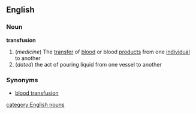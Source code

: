 ==English==
===Noun===
'''transfusion'''
#(''medicine'') The [[transfer]] of [[blood]] or blood [[product]]s from one [[individual]] to another
#(''dated'') the act of pouring liquid from one vessel to another
===Synonyms===
*[[blood transfusion]]
[[category:English nouns]]